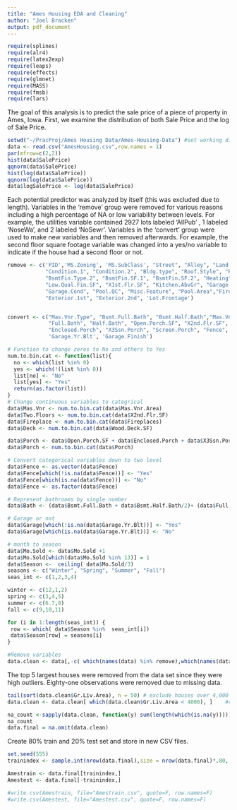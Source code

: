 ```yaml
---
title: "Ames Housing EDA and Cleaning"
author: "Joel Bracken"
output: pdf_document
---
```



```r
require(splines)
require(alr4)
require(latex2exp)
require(leaps)
require(effects)
require(glmnet)
require(MASS)
require(fmsb)
require(lars)

```

The goal of this analysis is to predict the sale price of a piece of property in Ames, Iowa. First, we examine the distribution of both Sale Price and the log of Sale Price. 

```r

setwd("~/PracProj/Ames Housing Data/Ames-Housing-Data") #set working directory
data <- read.csv("AmesHousing.csv",row.names = 1)
par(mfrow=c(2,2))
hist(data$SalePrice)
qqnorm(data$SalePrice)
hist(log(data$SalePrice))        
qqnorm(log(data$SalePrice))
data$logSalePrice <- log(data$SalePrice)
```
Each potential predictor was analyzed by itself (this was excluded due to length). Variables in the 'remove' group were removed for various reasons including a high percentage of NA or low variability between levels. For example, the utilities variable contained 2927 lots labeled 'AllPub' , 1 labeled 'NoseWa', and 2 labeled 'NoSewr'. Variables in the 'convert' group were used to make new variables and then removed afterwards. For example, the second floor square footage variable was changed into a yes/no variable to indicate if the house had a second floor or not.

```r
remove <- c('PID','MS.Zoning', 'MS.SubClass', "Street", "Alley", "Land.Contour","Utilities" , "Land.Slope",
            "Condition.1", "Condition.2", "Bldg.type", "Roof.Style", "Roof.Matl", "Bsmt.Cond",
            "BsmtFin.Type.2", "BsmtFin.SF.1", "BsmtFin.SF.2", "Heating", "CentralAir", "Electrical",
            "Low.Qual.Fin.SF", "X1st.Flr.SF", "Kitchen.AbvGr", "Garage.Qual",
            "Garage.Cond", "Pool.QC", "Misc.Feature", "Pool.Area","Fireplace.Qu", "Neighborhood",
            "Exterior.1st", "Exterior.2nd", 'Lot.Frontage')


convert <- c("Mas.Vnr.Type", "Bsmt.Full.Bath", "Bsmt.Half.Bath","Mas.Vnr.Area", "Wood.Deck.SF",
             "Full.Bath", "Half.Bath", "Open.Porch.SF", "X2nd.Flr.SF", "Fireplaces",
             "Enclosed.Porch", "X3Ssn.Porch", "Screen.Porch", "Fence", "Mo.Sold", 'Garage.Type',
             'Garage.Yr.Blt', 'Garage.Finish')

# Function to change zeros to No and others to Yes
num.to.bin.cat <- function(list){
  no <- which(list %in% 0)
  yes <- which(!(list %in% 0))
  list[no] <- "No"
  list[yes] <- "Yes"
  return(as.factor(list))
}
# Change continuous variables to categrical 
data$Mas.Vnr <- num.to.bin.cat(data$Mas.Vnr.Area)
data$Two.Floors <- num.to.bin.cat(data$X2nd.Flr.SF)
data$Fireplace <- num.to.bin.cat(data$Fireplaces)
data$Deck <- num.to.bin.cat(data$Wood.Deck.SF)

data$Porch <- data$Open.Porch.SF + data$Enclosed.Porch + data$X3Ssn.Porch + data$Screen.Porch
data$Porch <- num.to.bin.cat(data$Porch)

# Convert categorical variables down to two level
data$Fence <- as.vector(data$Fence)
data$Fence[which(!is.na(data$Fence))] <- "Yes"
data$Fence[which(is.na(data$Fence))] <- "No"
data$Fence <- as.factor(data$Fence)

# Represent bathrooms by single number
data$Bath <- (data$Bsmt.Full.Bath + data$Bsmt.Half.Bath/2)+ (data$Full.Bath + data$Half.Bath/2)

# Garage or not
data$Garage[which(!is.na(data$Garage.Yr.Blt))] <- "Yes"
data$Garage[which(is.na(data$Garage.Yr.Blt))] <- "No"

# month to season 
data$Mo.Sold <- data$Mo.Sold +1
data$Mo.Sold[which(data$Mo.Sold %in% 13)] = 1
data$Season <-  ceiling( data$Mo.Sold/3)
seasons <- c("Winter", "Spring", "Summer", "Fall")
seas_int <- c(1,2,3,4)

winter <- c(12,1,2)
spring <- c(3,4,5)
summer <- c(6.7,8)
fall <- c(9,10,11)

for (i in 1:length(seas_int)) {
 row <- which( data$Season %in%  seas_int[i])
 data$Season[row] = seasons[i]
}

#Remove variables
data.clean <- data[,-c( which(names(data) %in% remove),which(names(data) %in% convert))]
```

The top 5 largest houses were removed from the data set since they were high outliers. Eighty-one observations were removed due to missing data.

```r
tail(sort(data.clean$Gr.Liv.Area), n = 50) # exclude houses over 4,000 sq ft as suggested in handout
data.clean <- data.clean[ which(data.clean$Gr.Liv.Area < 4000), ]    #remove houses over 4,000 sq ft

na_count <-sapply(data.clean, function(y) sum(length(which(is.na(y))))) 
na_count
data.final = na.omit(data.clean)
```

Create 80% train and 20% test set and store in new CSV files.

```r
set.seed(555) 
trainindex <- sample.int(nrow(data.final),size = nrow(data.final)*.80, replace= FALSE) # 80/20 split

Amestrain <- data.final[trainindex,]
Amestest <- data.final[-trainindex,]

#write.csv(Amestrain, file="Amestrain.csv", quote=F, row.names=F)
#write.csv(Amestest, file="Amestest.csv", quote=F, row.names=F)
```



